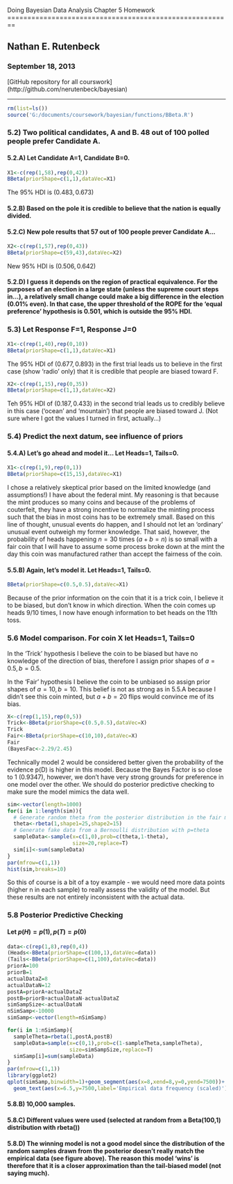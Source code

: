 Doing Bayesian Data Analysis
Chapter 5 Homework
========================================================

## Nathan E. Rutenbeck
### September 18, 2013
[GitHub repository for all courswork] (http://github.com/nerutenbeck/bayesian)

--------------------------------------------------------

```r
rm(list=ls())
source('G:/documents/coursework/bayesian/functions/BBeta.R')
```


### 5.2) Two political candidates, A and B. 48 out of 100 polled people prefer Candidate A.

#### 5.2.A) Let Candidate A=1, Candidate B=0. 

```r
X1<-c(rep(1,58),rep(0,42))
BBeta(priorShape=c(1,1),dataVec=X1)
```

The 95% HDI is $(0.483,0.673)$

#### 5.2.B) Based on the pole it is credible to believe that the nation is equally divided.

#### 5.2.C) New pole results that 57 out of 100 people prever Candidate A...

```r
X2<-c(rep(1,57),rep(0,43))
BBeta(priorShape=c(59,43),dataVec=X2)
```

New 95% HDI is $(0.506,0.642)$

#### 5.2.D) I guess it depends on the region of practical equivalence. For the purposes of an election in a large state (unless the supreme court steps in...), a relatively small change could make a big difference in the election (0.01% even). In that case, the upper threshold of the ROPE for the 'equal preference' hypothesis is 0.501, which is outside the 95% HDI.

### 5.3) Let Response F=1, Response J=0

```r
X1<-c(rep(1,40),rep(0,10))
BBeta(priorShape=c(1,1),dataVec=X1)
```

The 95% HDI of $(0.677, 0.893)$ in the first trial leads us to believe in the first case (show 'radio' only) that it is credible that people are biased toward F.

```r
X2<-c(rep(1,15),rep(0,35))
BBeta(priorShape=c(1,1),dataVec=X2)
```

Teh 95% HDI of $(0.187,0.433)$ in the second trial leads us to credibly believe in this case ('ocean' and 'mountain') that people are biased toward J. (Not sure where I got the values I turned in first, actually...)

### 5.4) Predict the next datum, see influence of priors

#### 5.4.A) Let's go ahead and model it... Let Heads=1, Tails=0. 

```r
X1<-c(rep(1,9),rep(0,1))
BBeta(priorShape=c(15,15),dataVec=X1)
```

I chose a relatively skeptical prior based on the limited knowledge (and assumptions!) I have about the federal mint. My reasoning is that because the mint produces so many coins and because of the problems of couterfeit, they have a strong incentive to normalize the minting process such that the bias in most coins has to be extremely small. Based on this line of thought, unusual events do happen, and I should not let an 'ordinary' unusual event outweigh my former knowledge. That said, however, the probability of heads happening $n=30$ times ($a+b=n$) is so small with a fair coin that I will have to assume some process broke down at the mint the day this coin was manufactured rather than accept the fairness of the coin.  

#### 5.5.B) Again, let's model it. Let Heads=1, Tails=0.

```r
BBeta(priorShape=c(0.5,0.5),dataVec=X1)
```

Because of the prior information on the coin that it is a trick coin, I believe it to be biased, but don't know in which direction. When the coin comes up heads 9/10 times, I now have enough information to bet heads on the 11th toss.

### 5.6 Model comparison. For coin X let Heads=1, Tails=0  

In the 'Trick' hypothesis I believe the coin to be biased but have no knowledge of the direction of bias, therefore I assign prior shapes of $a=0.5, b=0.5$.  

In the 'Fair' hypothesis I believe the coin to be unbiased so assign prior shapes of $a=10, b=10$. This belief is not as strong as in 5.5.A because I didn't see this coin minted, but $a+b=20$ flips would convince me of its bias.  

```r
X<-c(rep(1,15),rep(0,5))
Trick<-BBeta(priorShape=c(0.5,0.5),dataVec=X)
Trick
Fair<-BBeta(priorShape=c(10,10),dataVec=X)
Fair
(BayesFac<-2.29/2.45)
```

Technically model 2 would be considered better given the probability of the evidence p(D) is higher in this model. Because the Bayes Factor is so close to 1 (0.9347), however, we don't have very strong grounds for preference in one model over the other. We should do posterior predictive checking to make sure the model mimics the data well.

```r

sim<-vector(length=1000)
for(i in 1:length(sim)){
  # Generate random theta from the posterior distribution in the fair model
  theta<-rbeta(1,shape1=25,shape2=15) 
  # Generate fake data from a Bernoulli distribution with p=theta
  sampleData<-sample(x=c(1,0),prob=c(theta,1-theta),
                     size=20,replace=T)
  sim[i]<-sum(sampleData)
}
par(mfrow=c(1,1))
hist(sim,breaks=10)
```

So this of course is a bit of a toy example - we would need more data points (higher n in each sample) to really assess the validity of the model. But these results are not entirely inconsistent with the actual data.

### 5.8 Posterior Predictive Checking

#### Let $p(H)=p(1), p(T)=p(0)$

```r
data<-c(rep(1,8),rep(0,4))
(Heads<-BBeta(priorShape=c(100,1),dataVec=data))
(Tails<-BBeta(priorShape=c(1,100),dataVec=data))
priorA=100
priorB=1
actualDataZ=8
actualDataN=12
postA=priorA+actualDataZ
postB=priorB+actualDataN-actualDataZ
simSampSize<-actualDataN
nSimSamp<-10000
simSamp<-vector(length=nSimSamp)

for(i in 1:nSimSamp){
  sampleTheta=rbeta(1,postA,postB)
  sampleData=sample(x=c(0,1),prob=c(1-sampleTheta,sampleTheta),
                    size=simSampSize,replace=T)
  simSamp[i]=sum(sampleData)
}
par(mfrow=c(1,1))
library(ggplot2)
qplot(simSamp,binwidth=1)+geom_segment(aes(x=8,xend=8,y=0,yend=7500))+
  geom_text(aes(x=6.5,y=7500,label='Empirical data frequency (scaled)'))

```

#### 5.8.B) 10,000 samples.
#### 5.8.C) Different values were used (selected at random from a Beta(100,1) distribution with rbeta())
#### 5.8.D) The winning model is not a good model since the distribution of the random samples drawn from the posterior doesn't really match the empirical data (see figure above). The reason this model 'wins' is therefore that it is a closer approximation than the tail-biased model (not saying much).



